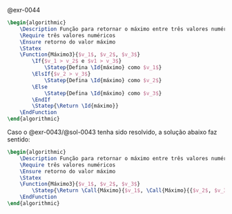 <!-- Função máximo de 3 -->
::: {#sol-0044}
@exr-0044

```latex {.pseudocode}
\begin{algorithmic}
    \Description Função para retornar o máximo entre três valores numéricos
    \Require três valores numéricos
    \Ensure retorno do valor máximo
    \Statex
    \Function{Máximo3}{$v_1$, $v_2$, $v_3$}
        \If{$v_1 > v_2$ e $v1 > v_3$}
            \Statep{Defina \Id{máximo} como $v_1$}
        \ElsIf{$v_2 > v_3$}
            \Statep{Defina \Id{máximo} como $v_2$}
        \Else
            \Statep{Defina \Id{máximo} como $v_3$}
        \EndIf
        \Statep{\Return \Id{máximo}}
    \EndFunction
\end{algorithmic}
```
Caso o @exr-0043/@sol-0043 tenha sido resolvido, a solução abaixo faz sentido:

```latex {.pseudocode}
\begin{algorithmic}
    \Description Função para retornar o máximo entre três valores numéricos
    \Require três valores numéricos
    \Ensure retorno do valor máximo
    \Statex
    \Function{Máximo3}{$v_1$, $v_2$, $v_3$}
        \Statep{\Return \Call{Máximo}{$v_1$, \Call{Máximo}{{$v_2$, $v_3$}}}}
    \EndFunction
\end{algorithmic}
```
:::